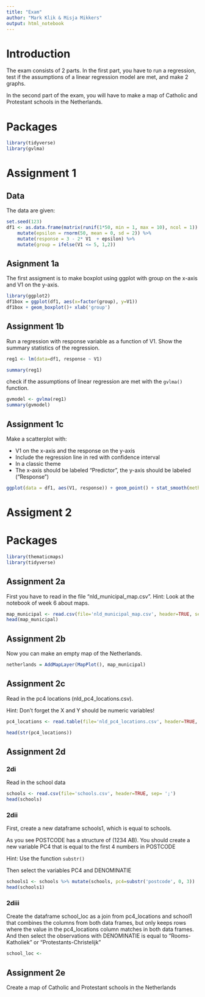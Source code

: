 ---
title: "Exam"
author: "Mark Klik & Misja Mikkers"
output: html_notebook
---

# Introduction

The exam consists of 2 parts. In the first part, you have to run a regression, test if the assumptions of a linear regression model are met, and make 2 graphs.

In the second part of the exam, you will have to make a map of Catholic and Protestant schools in the Netherlands.

# Packages

```{r}
library(tidyverse)
library(gvlma)
```

# Assignment 1

## Data

The data are given:

```{r}
set.seed(123)
df1 <- as.data.frame(matrix(runif(1*50, min = 1, max = 10), ncol = 1)) %>%
    mutate(epsilon = rnorm(50, mean = 0, sd = 2)) %>%
    mutate(response = 3 - 2* V1  + epsilon) %>%
    mutate(group = ifelse(V1 <= 5, 1,2))

```

## Asignment 1a

The first assigment is to make boxplot using ggplot with group on the x-axis and V1 on the y-axis.

```{r}
library(ggplot2)
df1box = ggplot(df1, aes(x=factor(group), y=V1))
df1box + geom_boxplot()+ xlab('group')
```


## Assignment 1b

Run a regression with response variable as a function of V1.
Show the summary statistics of the regression.

```{r}
reg1 <- lm(data=df1, response ~ V1)

summary(reg1)
```

check if the assumptions of linear regression are met with the `gvlma()` function.

```{r}
gvmodel <- gvlma(reg1)
summary(gvmodel)
```

## Assignment 1c

Make a scatterplot with:

* V1 on the x-axis and the response on the y-axis
* Include the regression line in red with confidence interval 
* In a classic theme
* The x-axis should be labeled "Predictor", the y-axis should be labeled ("Response")


```{r}
ggplot(data = df1, aes(V1, response)) + geom_point() + stat_smooth(method="lm", col="red") + xlab('predictor') + ylab('response') + theme_classic()
```


# Assigment 2

# Packages

```{r}
library(thematicmaps)
library(tidyverse)
```

## Assignment 2a

First you have to read in the file "nld_municipal_map.csv".
Hint: Look at the notebook of week 6 about maps.

```{r}
map_municipal <- read.csv(file='nld_municipal_map.csv', header=TRUE, sep= ';')
head(map_municipal)
```

## Assignment 2b

Now you can make an empty map of the Netherlands.

```{r}
netherlands = AddMapLayer(MapPlot(), map_municipal)
```

## Assignment 2c

Read in the pc4 locations (nld_pc4_locations.csv).

Hint: Don't forget the X and Y should be numeric variables!

```{r}
pc4_locations <- read.table(file='nld_pc4_locations.csv', header=TRUE, sep= ';')

head(str(pc4_locations))

```

## Assignment 2d

### 2di

Read in the school data

```{r}
schools <- read.csv(file='schools.csv', header=TRUE, sep= ';')
head(schools)
```

### 2dii

First, create a new dataframe schools1, which is equal to schools.

As you see POSTCODE has a structure of (1234 AB). You should create a new variable PC4 that is equal to the first 4 numbers in POSTCODE

Hint: Use the function `substr()`

Then select the variables PC4 and DENOMINATIE

```{r}
schools1 <- schools %>% mutate(schools, pc4=substr('postcode', 0, 3))
head(schools1)
```

### 2diii

Create the dataframe school_loc as a join from pc4_locations and school1 that combines the columns from both data frames, but only keeps rows where the value in the pc4_locations column matches in both data frames.
And then select the observations with DENOMINATIE is equal to "Rooms-Katholiek" or "Protestants-Christelijk"

```{r}
school_loc <- 
```

## Assignment 2e

Create a map of Catholic and Protestant schools in the Netherlands


```{r}


```
